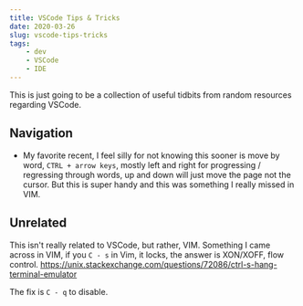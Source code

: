 ```yaml
---
title: VSCode Tips & Tricks
date: 2020-03-26
slug: vscode-tips-tricks
tags:
    - dev
    - VSCode 
    - IDE
---
```


This is just going to be a collection of useful tidbits from random resources regarding VSCode.

## Navigation
- My favorite recent, I feel silly for not knowing this sooner is move by word, `CTRL + arrow keys`, mostly left and right for progressing / regressing through words, up and down will just move the page not the cursor. But this is super handy and this was something I really missed in VIM.

 
## Unrelated
This isn't really related to VSCode, but rather, VIM. Something I came across in VIM, if you `C - s` in Vim, it locks, the answer is XON/XOFF, flow control. https://unix.stackexchange.com/questions/72086/ctrl-s-hang-terminal-emulator

The fix is `C - q` to disable. 